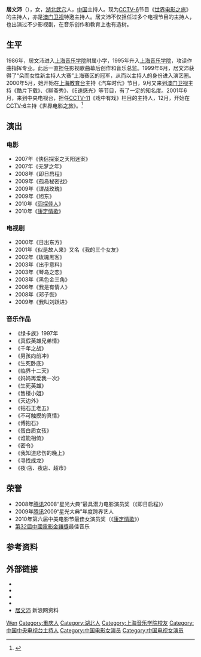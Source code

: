 {{blpsources|time=2020-12-01}}
{{藝人
|姓名 = 居文沛
|類型 = 節目主持
|圖片 = 
|圖片尺寸 = 
|圖片簡介 = 
|本名 = 
|羅馬拼音 = 
|英文名 = 
|暱稱 = 
|其他藝名 = 
|國籍 = {{PRC}}
|民族 = 
|籍貫 = [[湖北省|湖北省]]
|出生日期 = {{birth_date_and_age|1975|9|6}}
|出生地點 = {{CHN}}[[四川省|四川省]][[重庆市|重庆市]]
|逝世日期 = 
|逝世地點 = 
|職業 = [[主持人|主持人]]
|語言 = [[普通话|普通话]]
|教育程度 = [[上海音乐学院|上海音乐学院]]作曲指挥系
|宗教信仰 =
|配偶 = 
|兒女 = 
|父母 = 
|音樂類型 = [[华语流行音乐|华语流行音乐]]
|演奏樂器 = 
|出道地點 = [[上海市|上海市]]
|出道作 = 
|出道日期 = 1999年6月
|代表作 = 
|活躍年代 = 
|唱片公司 = 
|經紀公司 =百纳合润
|網站 = [http://blog.sina.com.cn/juwenpei2006 居文沛的新浪博客]<br>[http://t.sina.com.cn/juwenpei 居文沛的新浪微博]
|相關團體 = 
|獎項 = 
|IMDb = 3224989
}}

'''居文沛'''（{{bd|1975年|9月6日|catIdx=J居}}），女，[[湖北|湖北]][[武穴|武穴]]人，[[中华人民共和国|中国]]主持人。现为[[电影频道_(CCTV-6)|CCTV-6]]节目《[[世界电影之旅|世界电影之旅]]》的主持人，亦是[[澳门卫视|澳门卫视]]特邀主持人。居文沛不仅担任过多个电视节目的主持人，也出演过不少影视剧，在音乐创作和教育上也有造树。

== 生平 ==
1986年，居文沛进入[[上海音乐学院|上海音乐学院]]附属小学，1995年升入[[上海音乐学院|上海音乐学院]]，攻读作曲指挥专业。此后一直担任影视歌曲幕后创作和音乐总监。1999年6月，居文沛获得了“朵而女性新主持人大赛”上海赛区的冠军，从而以主持人的身份进入演艺圈。2000年5月，她开始在[[上海教育台|上海教育台]]主持《汽车时代》节目，9月又来到[[澳门卫视|澳门卫视]]主持《酷片下载》、《聊斋秀》、《E速感光》等节目，有了一定的知名度。2001年6月，来到中央电视台，担任[[中国中央电视台戏曲频道|CCTV-11]]《戏中有戏》栏目的主持人，12月，开始在[[电影频道_(CCTV-6)|CCTV-6]]主持《[[世界电影之旅|世界电影之旅]]》。<ref>{{Cite web|url=http://tv.cctv.com/lm/sjdyzl/|title=世界电影之旅_央视网(cctv.com)|accessdate=2016-09-02|work=tv.cctv.com|archive-date=2016-09-03|archive-url=https://web.archive.org/web/20160903143142/http://tv.cctv.com/lm/sjdyzl/|dead-url=no}}</ref>

==演出==
=== 电影 ===
* 2007年《侠侣探案之天阳迷案》
* 2007年《无梦之年》
* 2008年《即日启程》 
* 2009年《孤岛秘密战》 
* 2009年《谍战玫瑰》
* 2009年《旭东》
* 2010年《[[囧探佳人|囧探佳人]]》 
* 2010年《[[康定情歌|康定情歌]]》

=== 电视剧 ===
* 2000年《日出东方》
* 2001年《似是故人来》又名《我的三个女友》
* 2002年《玫瑰黑客》
* 2003年《出乎意料》
* 2003年《琴岛之恋》
* 2003年《黑色金三角》
* 2006年《我是有情人》
* 2008年《邓子恢》
* 2009年《我叫刘跃进》

=== 音乐作品 ===
* 《绿卡族》1997年
* 《真假英雄兄弟情》
* 《千年之战》
* 《男孩向前冲》
* 《生死卧底》
* 《临界十二天》
* 《妈妈再爱我一次》
* 《生死英雄》
* 《售楼小姐》
* 《天边外》
* 《钻石王老五》
* 《不可触摸的真情》
* 《傅抱石》
* 《蛋白质女孩》
* 《谁能相倚》
* 《密令》
* 《我知道悲伤的晚上》
* 《寻找成龙》
* 《夜·店、夜店、超市》

== 荣誉 ==
* 2008年[[腾讯|腾讯]]2008“星光大典”最具潜力电影演员奖（《即日启程》）
* 2009年[[腾讯|腾讯]]2009“星光大典”年度跨界艺人
* 2010年第六届中美电影节最佳女演员奖（《[[康定情歌|康定情歌]]》）
*[[第32屆中國電影金雞獎|第32屆中國電影金雞獎]]最佳音乐

== 参考资料 ==
{{reflist}}

== 外部链接 ==
* {{Sinaweibo|juwenpei}}
* {{hkmdb name|39939}}
* {{douban people}}
* {{Mtime people|1322346}}
* [http://data.ent.sina.com.cn/star/8673.html 居文沛] {{Wayback|url=http://data.ent.sina.com.cn/star/8673.html |date=20121212093005 }}新浪网资料

{{中国电影金凤凰奖}}
{{中国电影金鸡奖最佳音乐}}

{{Authority control}}
{{DEFAULTSORT:Ju wenpei}}
[[Category:居姓|Wen]]
[[Category:重庆人|Category:重庆人]]
[[Category:湖北人|Category:湖北人]]
[[Category:上海音乐学院校友|Category:上海音乐学院校友]]
[[Category:中国中央电视台主持人|Category:中国中央电视台主持人]]
[[Category:中国电影女演员|Category:中国电影女演员]]
[[Category:中国电视女演员|Category:中国电视女演员]]